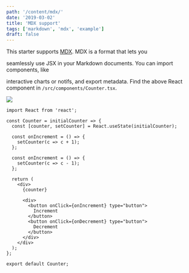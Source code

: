 ```yaml
---
path: '/content/mdx/'
date: '2019-03-02'
title: 'MDX support'
tags: ['markdown', 'mdx', 'example']
draft: false
---
```






This starter supports [MDX](https://mdxjs.com). MDX is a format that lets you
<Counter/>

seamlessly use JSX in your Markdown documents. You can import components, like

interactive charts or notifs, and export metadata.
Find the above React component in `/src/components/Counter.tsx`.
<Counteract/>

![](images/riverScene.jpg)

```jsx{1,4-6}
import React from 'react';

const Counter = initialCounter => {
  const [counter, setCounter] = React.useState(initialCounter);

  const onIncrement = () => {
    setCounter(c => c + 1);
  };

  const onIncrement = () => {
    setCounter(c => c - 1);
  };

  return (
    <div>
      {counter}

      <div>
        <button onClick={onIncrement} type="button">
          Increment
        </button>
        <button onClick={onDecrement} type="button">
          Decrement
        </button>
      </div>
    </div>
  );
};

export default Counter;
```